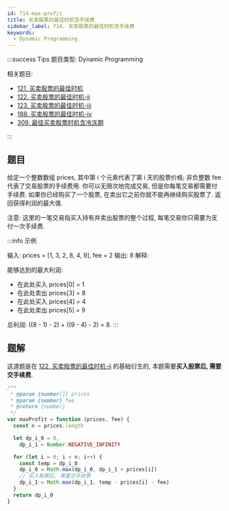 ```yaml
---
id: 714-max-profit
title: 买卖股票的最佳时机含手续费
sidebar_label: 714. 买卖股票的最佳时机含手续费
keywords:
  - Dynamic Programming
---
```


:::success Tips
题目类型: Dynamic Programming

相关题目:

- [121. 买卖股票的最佳时机](/leetcode/easy/121-max-profit)
- [122. 买卖股票的最佳时机-ii](/leetcode/easy/122-max-profit)
- [123. 买卖股票的最佳时机-iii](/leetcode/hard/123-max-profit)
- [188. 买卖股票的最佳时机-iv](/leetcode/hard/188-max-profit)
- [309. 最佳买卖股票时机含冷冻期](/leetcode/medium/309-max-profit)

:::

## 题目

给定一个整数数组 prices, 其中第 i 个元素代表了第 i 天的股票价格; 非负整数 fee 代表了交易股票的手续费用. 你可以无限次地完成交易, 但是你每笔交易都需要付手续费. 如果你已经购买了一个股票, 在卖出它之前你就不能再继续购买股票了. 返回获得利润的最大值.

注意: 这里的一笔交易指买入持有并卖出股票的整个过程, 每笔交易你只需要为支付一次手续费.

:::info 示例

输入: prices = [1, 3, 2, 8, 4, 9], fee = 2
输出: 8
解释:

能够达到的最大利润:

- 在此处买入 prices[0] = 1
- 在此处卖出 prices[3] = 8
- 在此处买入 prices[4] = 4
- 在此处卖出 prices[5] = 9

总利润: ((8 - 1) - 2) + ((9 - 4) - 2) = 8.
:::

## 题解

这道题是在 [122. 买卖股票的最佳时机-ii](/leetcode/easy/122-max-profit) 的基础衍生的, 本题需要**买入股票后, 需要交手续费**.

```ts
/**
 * @param {number[]} prices
 * @param {number} fee
 * @return {number}
 */
var maxProfit = function (prices, fee) {
  const n = prices.length

  let dp_i_0 = 0,
    dp_i_1 = Number.NEGATIVE_INFINITY

  for (let i = 0; i < n; i++) {
    const temp = dp_i_0
    dp_i_0 = Math.max(dp_i_0, dp_i_1 + prices[i])
    // 买入股票后, 需要交手续费
    dp_i_1 = Math.max(dp_i_1, temp - prices[i] - fee)
  }
  return dp_i_0
}
```
